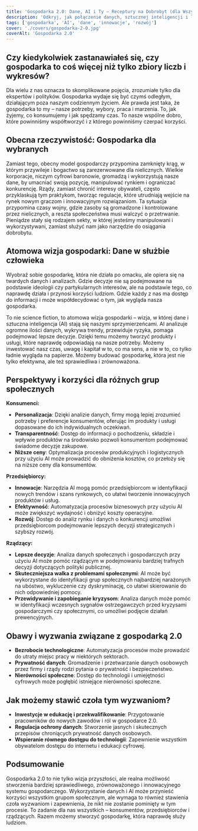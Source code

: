 ```yaml
---
title: 'Gospodarka 2.0: Dane, AI i Ty – Receptury na Dobrobyt (dla Wszystkich)'
description: 'Odkryj, jak połączenie danych, sztucznej inteligencji i ludzkiej pomysłowości może stworzyć gospodarkę, która naprawdę służy ludziom.'
tags: ['gospodarka', 'AI', 'dane', 'innowacje', 'rozwój']
cover: './covers/gospodarka-2-0.jpg'
coverAlt: 'Gospodarka 2.0'
---
```


## Czy kiedykolwiek zastanawiałeś się, czy gospodarka to coś więcej niż tylko zbiory liczb i wykresów?

Dla wielu z nas oznacza to skomplikowane pojęcia, zrozumiałe tylko dla ekspertów i polityków. Gospodarka wydaje się być czymś odległym, działającym poza naszym codziennym życiem. Ale prawda jest taka, że gospodarka to my – nasze potrzeby, wybory, praca i marzenia. To, jak żyjemy, co konsumujemy i jak spędzamy czas. To nasze wspólne dobro, które powinniśmy współtworzyć i z którego powinniśmy czerpać korzyści.

## Obecna rzeczywistość: Gospodarka dla wybranych

Zamiast tego, obecny model gospodarczy przypomina zamknięty krąg, w którym przywileje i bogactwo są zarezerwowane dla nielicznych. Wielkie korporacje, niczym cyfrowi baronowie, gromadzą i wykorzystują nasze dane, by umacniać swoją pozycję, manipulować rynkiem i ograniczać konkurencję. Rządy, zamiast chronić interesy obywateli, często przyklaskują tym praktykom, tworząc regulacje, które utrudniają wejście na rynek nowym graczom i innowacyjnym rozwiązaniom. Ta sytuacja przypomina czasy wojny, gdzie zasoby są gromadzone i kontrolowane przez nielicznych, a reszta społeczeństwa musi walczyć o przetrwanie. Pieniądze stały się rodzajem sekty, w której jesteśmy manipulowani i wykorzystywani, zamiast służyć nam jako narzędzie do osiągania dobrobytu.

## Atomowa wizja gospodarki: Dane w służbie człowieka

Wyobraź sobie gospodarkę, która nie działa po omacku, ale opiera się na twardych danych i analizach. Gdzie decyzje nie są podejmowane na podstawie ideologii czy partykularnych interesów, ale na podstawie tego, co naprawdę działa i przynosi korzyści ludziom. Gdzie każdy z nas ma dostęp do informacji i może współdecydować o tym, jak wygląda nasza gospodarka.

To nie science fiction, to atomowa wizja gospodarki – wizja, w której dane i sztuczna inteligencja (AI) stają się naszymi sprzymierzeńcami. AI analizuje ogromne ilości danych, wykrywa trendy, przewiduje ryzyka, pomaga podejmować lepsze decyzje. Dzięki temu możemy tworzyć produkty i usługi, które naprawdę odpowiadają na nasze potrzeby. Możemy inwestować nasz czas, uwagę i kapitał w to, co ma sens, a nie w to, co tylko ładnie wygląda na papierze. Możemy budować gospodarkę, która jest nie tylko efektywna, ale też sprawiedliwa i zrównoważona.

## Perspektywy i korzyści dla różnych grup społecznych

**Konsumenci:**

- **Personalizacja**: Dzięki analizie danych, firmy mogą lepiej zrozumieć potrzeby i preferencje konsumentów, oferując im produkty i usługi dopasowane do ich indywidualnych oczekiwań.
- **Transparentność**: Dostęp do informacji o pochodzeniu, składzie i wpływie produktów na środowisko pozwoli konsumentom podejmować świadome decyzje zakupowe.
- **Niższe ceny**: Optymalizacja procesów produkcyjnych i logistycznych przy użyciu AI może prowadzić do obniżenia kosztów, co przełoży się na niższe ceny dla konsumentów.

**Przedsiębiorcy:**

- **Innowacje**: Narzędzia AI mogą pomóc przedsiębiorcom w identyfikacji nowych trendów i szans rynkowych, co ułatwi tworzenie innowacyjnych produktów i usług.
- **Efektywność**: Automatyzacja procesów biznesowych przy użyciu AI może zwiększyć wydajność i obniżyć koszty operacyjne.
- **Rozwój**: Dostęp do analiz rynku i danych o konkurencji umożliwi przedsiębiorcom podejmowanie lepszych decyzji strategicznych i szybszy rozwój.

**Rządzący:**

- **Lepsze decyzje**: Analiza danych społecznych i gospodarczych przy użyciu AI może pomóc rządzącym w podejmowaniu bardziej trafnych decyzji dotyczących polityki publicznej.
- **Skuteczniejsza walka z problemami społecznymi**: AI może być wykorzystane do identyfikacji grup społecznych najbardziej narażonych na ubóstwo, wykluczenie czy dyskryminację, co ułatwi skierowanie do nich odpowiedniej pomocy.
- **Przewidywanie i zapobieganie kryzysom**: Analiza danych może pomóc w identyfikacji wczesnych sygnałów ostrzegawczych przed kryzysami gospodarczymi czy społecznymi, co umożliwi podjęcie działań prewencyjnych.

## Obawy i wyzwania związane z gospodarką 2.0

- **Bezrobocie technologiczne**: Automatyzacja procesów może prowadzić do utraty miejsc pracy w niektórych sektorach.
- **Prywatność danych**: Gromadzenie i przetwarzanie danych osobowych przez firmy i rządy rodzi pytania o prywatność i bezpieczeństwo.
- **Nierówności społeczne**: Dostęp do technologii i umiejętności cyfrowych może pogłębić istniejące nierówności społeczne.

## Jak możemy stawić czoła tym wyzwaniom?

- **Inwestycje w edukację i przekwalifikowanie**: Przygotowanie pracowników do nowych zawodów i ról w gospodarce 2.0.
- **Regulacja ochrony danych**: Stworzenie jasnych i skutecznych przepisów chroniących prywatność danych osobowych.
- **Wspieranie równego dostępu do technologii**: Zapewnienie wszystkim obywatelom dostępu do internetu i edukacji cyfrowej.

## Podsumowanie

Gospodarka 2.0 to nie tylko wizja przyszłości, ale realna możliwość stworzenia bardziej sprawiedliwego, zrównoważonego i innowacyjnego systemu gospodarczego. Wykorzystanie danych i AI może przynieść korzyści wszystkim grupom społecznym, ale wymaga to również stawienia czoła wyzwaniom i zapewnienia, że nikt nie zostanie pominięty w tym procesie. To zadanie dla nas wszystkich – konsumentów, przedsiębiorców i rządzących. Razem możemy stworzyć gospodarkę, która naprawdę służy ludziom.
